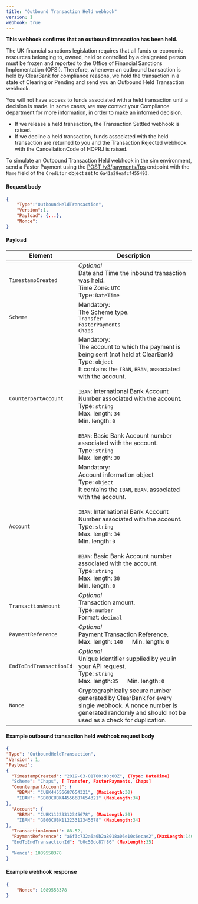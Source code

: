 ```yaml
---
title: "Outbound Transaction Held webhook"  
version: 1  
webhook: true
---
```


**This webhook confirms that an outbound transaction has been held.**

The UK financial sanctions legislation requires that all funds or economic resources belonging to, owned, held or controlled by a designated person must be frozen and reported to the Office of Financial Sanctions Implementation (OFSI). Therefore, whenever an outbound transaction is held by ClearBank for compliance reasons, we hold the transaction in a state of Clearing or Pending and send you an Outbound Held Transaction webhook.

You will not have access to funds associated with a held transaction until a decision is made. In some cases, we may contact your Compliance department for more information, in order to make an informed decision.

* If we release a held transaction, the Transaction Settled webhook is raised.  
* If we decline a held transaction, funds associated with the held transaction are returned to you and the Transaction Rejected webhook with the CancellationCode of HOPRJ is raised.

To simulate an Outbound Transaction Held webhook in the sim environment, send a Faster Payment using the [POST /v3/payments/fps](../gbp-payments/faster-payments#send-faster-payments) endpoint with the `Name` field of the `Creditor` object set to `6a41a29eafcf455493`.

#### Request body

``` json
{
    "Type":"OutboundHeldTransaction",
    "Version":1,
    "Payload": {...},
    "Nonce":
}

```

#### Payload

| Element | Description |
| --- | --- |
| `TimestampCreated` | _Optional_  <br/>Date and Time the inbound transaction was held.  <br/>Time Zone: `UTC`  <br/>Type: `DateTime` |
| `Scheme` | Mandatory:  <br/>The Scheme type.  <br/>`Transfer`  <br/>`FasterPayments`  <br/>`Chaps` |
| `CounterpartAccount` | Mandatory:  <br/>The account to which the payment is being sent (not held at ClearBank)  <br/>Type: `object`  <br/>It contains the `IBAN`, `BBAN`, associated with the account.  <br/>  <br/>`IBAN`: International Bank Account Number associated with the account.  <br/>Type: `string`  <br/>Max. length: `34`  <br/>Min. length: `0`  <br/>  <br/>`BBAN`: Basic Bank Account number associated with the account.  <br/>Type: `string`  <br/>Max. length: `30` |
| `Account` | Mandatory:  <br/>Account information object  <br/>Type: `object`  <br/>It contains the `IBAN`, `BBAN`, associated with the account.  <br/>  <br/>`IBAN`: International Bank Account Number associated with the account.  <br/>Type: `string`  <br/>Max. length: `34`  <br/>Min. length: `0`  <br/>  <br/>`BBAN`: Basic Bank Account number associated with the account.  <br/>Type: `string`  <br/>Max. length: `30`  <br/>Min. length: `0`  <br/> |
| `TransactionAmount` | _Optional_  <br/>Transaction amount.  <br/>Type: `number`  <br/>Format: `decimal` |
| `PaymentReference` | _Optional_  <br/>Payment Transaction Reference. <br/>Max. length: `140   `Min. length: `0` |
| `EndToEndTransactionId` | _Optional_  <br/>Unique Identifier supplied by you in your API request.  <br/>Type: `string`  <br/>Max. length:`35   `Min. length: `0` |
| `Nonce` | Cryptographically secure number generated by ClearBank for every single webhook. A nonce number is generated randomly and should not be used as a check for duplication. |

#### Example outbound transaction held webhook request body

``` json
{
"Type": "OutboundHeldTransaction",
"Version": 1,
"Payload":
{
  "TimestampCreated": "2019-03-01T00:00:00Z", (Type: DateTime)
  "Scheme": "Chaps", [ Transfer, FasterPayments, Chaps]
  "CounterpartAccount": {
    "BBAN": "CUBK44556687654321", (MaxLength:30)
    "IBAN": "GB00CUBK44556687654321" (MaxLength:34)
},
  "Account": {
    "BBAN": "CUBK11223312345678", (MaxLength:30)
    "IBAN": "GB00CUBK11223312345678" (MaxLength:34)
},
  "TransactionAmount": 88.52,
  "PaymentReference": "a6f3c732a6a0b2a8018a06e10c6ecae2",(MaxLength:140)
  "EndToEndTransactionId": "b0c50dc87f86" (MaxLength:35)
}
  "Nonce": 1089558378
}

```

#### Example webhook response

``` json
{
    "Nonce": 1089558378
}

```
